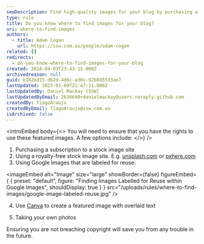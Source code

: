 ```yaml
---
seoDescription: Find high-quality images for your blog by purchasing a subscription to a stock image site, using royalty-free options like Unsplash or Pxhere, utilizing Google Images labeled for reuse, creating featured images with Canva, or taking your own photos.
type: rule
title: Do you know where to find images for your blog?
uri: where-to-find-images
authors:
  - title: Adam Cogan
    url: https://ssw.com.au/people/adam-cogan
related: []
redirects:
  - do-you-know-where-to-find-images-for-your-blog
created: 2018-04-03T23:43:15.000Z
archivedreason: null
guid: b162ed15-db2d-4d6c-a30c-92b8d5533ae7
lastUpdated: 2023-01-09T21:47:11.000Z
lastUpdatedBy: Daniel Mackay [SSW]
lastUpdatedByEmail: 2636640+danielmackay@users.noreply.github.com
createdBy: TiagoAraujo
createdByEmail: TiagoAraujo@ssw.com.au
isArchived: false
---
```


<introEmbed
  body={<>
You will need to ensure that you have the rights to use these featured images. A few options include:
  </>}
/>
1. Purchasing a subscription to a stock image site
2. Using a royalty-free stock image site. E.g. [unsplash.com](https://unsplash.com/) or [pxhere.com](https://pxhere.com/)
3. Using Google Images that are labeled for reuse:


<imageEmbed
  alt="Image"
  size="large"
  showBorder={false}
  figureEmbed={ {
    preset: "default",
    figure: "Finding Images Labelled for Reuse within Google Images",
    shouldDisplay: true
  } }
  src="/uploads/rules/where-to-find-images/google-image-labeled-reuse.jpg"
/>


4. Use [Canva](https://www.canva.com/) to create a featured image with overlaid text

5. Taking your own photos

Ensuring you are not breaching copyright will save you from any trouble in the future.

